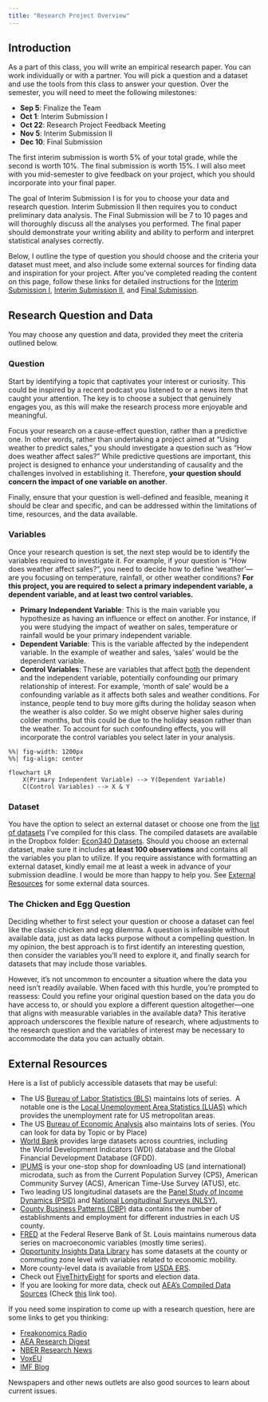 ```yaml
---
title: "Research Project Overview"
---
```


## Introduction 

As a part of this class, you will write an empirical research paper. You can work individually or with a partner. You will pick a question and a dataset and use the tools from this class to answer your question. Over the semester, you will need to meet the following milestones: 

- **Sep 5**: Finalize the Team
- **Oct 1**: Interim Submission I
- **Oct 22**: Research Project Feedback Meeting
- **Nov 5**: Interim Submission II
- **Dec 10**: Final Submission

The first interim submission is worth 5% of your total grade, while the second is worth 10%. The final submission is worth 15%. I will also meet with you mid-semester to give feedback on your project, which you should incorporate into your final paper.

The goal of Interim Submission I is for you to choose your data and research question. Interim Submission II then requires you to conduct preliminary data analysis. The Final Submission will be 7 to 10 pages and will thoroughly discuss all the analyses you performed. The final paper should demonstrate your writing ability and ability to perform and interpret statistical analyses correctly. 

Below, I outline the type of question you should choose and the criteria your dataset must meet, and also include some external sources for finding data and inspiration for your project. After you've completed reading the content on this page, follow these links for detailed instructions for the [Interim Submission I](interim-submission1.qmd), [Interim Submission II](interim-submission2.qmd), and [Final Submission](final-submission.qmd).
  

## Research Question and Data

You may choose any question and data, provided they meet the criteria outlined below.

### Question

Start by identifying a topic that captivates your interest or curiosity. This could be inspired by a recent podcast you listened to or a news item that caught your attention. The key is to choose a subject that genuinely engages you, as this will make the research process more enjoyable and meaningful.

Focus your research on a cause-effect question, rather than a predictive one. In other words, rather than undertaking a project aimed at "Using weather to predict sales," you should investigate a question such as "How does weather affect sales?" While predictive questions are important, this project is designed to enhance your understanding of causality and the challenges involved in establishing it. Therefore, **your question should concern the impact of one variable on another**.

Finally, ensure that your question is well-defined and feasible, meaning it should be clear and specific, and can be addressed within the limitations of time, resources, and the data available.

### Variables

Once your research question is set, the next step would be to identify the variables required to investigate it. For example, if your question is "How does weather affect sales?", you need to decide how to define 'weather'—are you focusing on temperature, rainfall, or other weather conditions? **For this project, you are required to select a primary independent variable, a dependent variable, and at least two control variables.**

- **Primary Independent Variable**: This is the main variable you hypothesize as having an influence or effect on another. For instance, if you were studying the impact of weather on sales, temperature or rainfall would be your primary independent variable.
- **Dependent Variable**: This is the variable affected by the independent variable. In the example of weather and sales, 'sales' would be the dependent variable.
- **Control Variables**: These are variables that affect <u>both</u> the dependent and the independent variable, potentially confounding our primary relationship of interest. For example, 'month of sale' would be a confounding variable as it affects both sales and weather conditions. For instance, people tend to buy more gifts during the holiday season when the weather is also colder. So we might observe higher sales during colder months, but this could be due to the holiday season rather than the weather. To account for such confounding effects, you will incorporate the control variables you select later in your analysis.

```mermaid
%%| fig-width: 1200px
%%| fig-align: center

flowchart LR
    X(Primary Independent Variable) --> Y(Dependent Variable)
    C(Control Variables) --> X & Y
```


### Dataset

You have the option to select an external dataset or choose one from the [list of datasets](list-of-datasets.pdf) I've compiled for this class. The compiled datasets are available in the Dropbox folder: [Econ340 Datasets](https://www.dropbox.com/sh/9x7ac4qwnddl650/AAAP1FdTpFp2rXyZ6t-9-qqTa?dl=0). Should you choose an external dataset, make sure it includes **at least 100 observations** and contains all the variables you plan to utilize. If you require assistance with formatting an external dataset, kindly email me at least a week in advance of your submission deadline.  I would be more than happy to help you. See [External Resources](#external-resources) for some external data sources.


### The Chicken and Egg Question

Deciding whether to first select your question or choose a dataset can feel like the classic chicken and egg dilemma. A question is infeasible without available data, just as data lacks purpose without a compelling question. In my opinion, the best approach is to first identify an interesting question, then consider the variables you'll need to explore it, and finally search for datasets that may include those variables. 

However, it's not uncommon to encounter a situation where the data you need isn't readily available. When faced with this hurdle, you're prompted to reassess: Could you refine your original question based on the data you do have access to, or should you explore a different question altogether—one that aligns with measurable variables in the available data? This iterative approach underscores the flexible nature of research, where adjustments to the research question and the variables of interest may be necessary to accommodate the data you can actually obtain.

## External Resources

Here is a list of publicly accessible datasets that may be useful:

- The US [Bureau of Labor Statistics (BLS)](https://www.bls.gov/data/) maintains lots of series.  A notable one is the [Local Unemployment Area Statistics (LUAS)](https://www.bls.gov/lau/tables.htm) which provides the unemployment rate for US metropolitan areas.
- The US [Bureau of Economic Analysis](https://www.bea.gov/data/by-place-us) also maintains lots of series. (You can look for data by Topic or by Place)
- [World Bank](https://databank.worldbank.org/home.aspx) provides large datasets across countries, including the World Development Indicators (WDI) database and the Global Financial Development Database (GFDD). 
- [IPUMS](https://www.ipums.org/) is your one-stop shop for downloading US (and international) microdata, such as from the Current Population Survey (CPS), American Community Survey (ACS), American Time-Use Survey (ATUS), etc.
- Two leading US longitudinal datasets are the [Panel Study of Income Dynamics (PSID)](https://psidonline.isr.umich.edu/) and [National Longitudinal Surveys (NLSY).](https://www.bls.gov/nls/nlsy97.htm)
- [County Business Patterns (CBP)](https://www.census.gov/programs-surveys/cbp.html) data contains the number of establishments and employment for different industries in each US county.
- [FRED](https://fred.stlouisfed.org/) at the Federal Reserve Bank of St. Louis maintains numerous data series on macroeconomic variables (mostly time series).
- [Opportunity Insights Data Library](https://opportunityinsights.org/data/) has some datasets at the county or commuting zone level with variables related to economic mobility. 
- More county-level data is available from [USDA ERS](https://www.ers.usda.gov/data-products/county-level-data-sets/). 
- Check out [FiveThirtyEight](https://data.fivethirtyeight.com/) for sports and election data.
- If you are looking for more data, check out [AEA’s Compiled Data Sources](https://www.aeaweb.org/resources/data) (Check [this](https://www.aeaweb.org/resources/data/us-other-data/us-other-data-more) link too).

If you need some inspiration to come up with a research question, here are some links to get you thinking:

- [Freakonomics Radio](https://freakonomics.com/series/freakonomics-radio/)
- [AEA Research Digest](https://www.aeaweb.org/research)
- [NBER Research News](https://www.nber.org/nber-news/nber-research-news?page=1&perPage=50)
- [VoxEU](https://cepr.org/voxeu)
- [IMF Blog](https://blogs.imf.org/)

Newspapers and other news outlets are also good sources to learn about current issues.